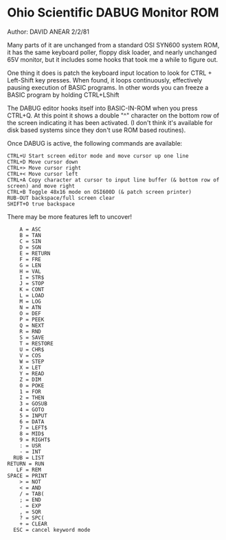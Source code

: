 = Ohio Scientific DABUG Monitor ROM =

Author: DAVID ANEAR 2/2/81

Many parts of it are unchanged from a standard OSI SYN600 system ROM, it has the same keyboard poller, floppy disk loader, and nearly unchanged 65V monitor, but it includes some hooks that took me a while to figure out.

One thing it does is patch the keyboard input location to look for CTRL + Left-Shift key presses. When found, it loops continuously, effectively pausing execution of BASIC programs. In other words you can freeze a BASIC program by holding CTRL+LShift

The DABUG editor hooks itself into BASIC-IN-ROM when you press CTRL+Q. At this point it shows a double "^" character on the bottom row of the screen indicating it has been activated. (I don't think it's available for disk based systems since they don't use ROM based routines).

Once DABUG is active, the following commands are available:
 CTRL+U Start screen editor mode and move cursor up one line
 CTRL+D Move cursor down
 CTRL+> Move cursor right
 CTRL+< Move cursor left
 CTRL+A Copy character at cursor to input line buffer (& bottom row of screen) and move right
 CTRL+B Toggle 48x16 mode on OSI600D (& patch screen printer)
 RUB-OUT backspace/full screen clear
 SHIFT+O true backspace

There may be more features left to uncover!

     A = ASC
     B = TAN
     C = SIN
     D = SGN
     E = RETURN
     F = FRE
     G = LEN
     H = VAL
     I = STR$
     J = STOP
     K = CONT
     L = LOAD
     M = LOG
     N = ATN
     O = DEF
     P = PEEK
     Q = NEXT
     R = RND
     S = SAVE
     T = RESTORE
     U = CHR$
     V = COS
     W = STEP
     X = LET 
     Y = READ
     Z = DIM
     0 = POKE
     1 = FOR
     2 = THEN
     3 = GOSUB
     4 = GOTO
     5 = INPUT
     6 = DATA
     7 = LEFT$
     8 = MID$
     9 = RIGHT$
     : = USR
     - = INT
   RUB = LIST
 RETURN = RUN
    LF = REM
 SPACE = PRINT
     > = NOT
     < = AND
     / = TAB(
     ; = END
     . = EXP
     , = SQR
     ? = SPC(
     + = CLEAR
   ESC = cancel keyword mode
